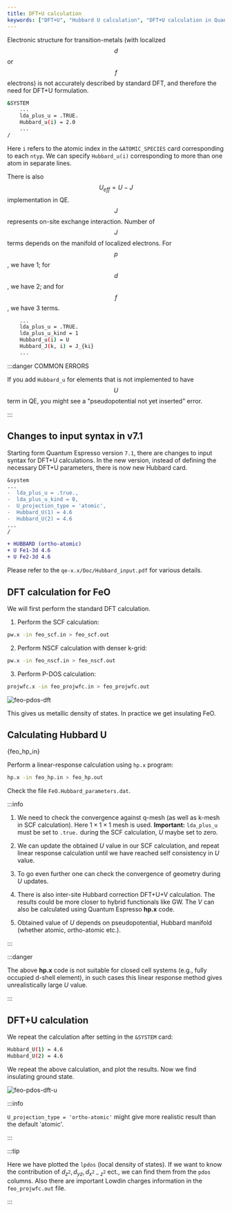 ```yaml
---
title: DFT+U calculation
keywords: ["DFT+U", "Hubbard U calculation", "DFT+U calculation in Quantum Espresso", "LDA+U"]
---
```


Electronic structure for transition-metals (with localized $$d$$ or $$f$$
electrons) is not accurately described by standard DFT, and therefore the need
for DFT+U formulation.

```bash
&SYSTEM
    ...
    lda_plus_u = .TRUE.
    Hubbard_u(i) = 2.0
    ...
/
```
Here `i` refers to the atomic index in the `&ATOMIC_SPECIES` card corresponding
to each `ntyp`. We can specify `Hubbard_u(i)` corresponding to more than one
atom in separate lines.

There is also $$U_{eff} = U - J$$ implementation in QE. $$J$$ represents on-site
exchange interaction. Number of $$J$$ terms depends on the manifold of localized
electrons. For $$p$$, we have 1; for $$d$$, we have 2; and for $$f$$, we have 3
terms.

```bash
    ...
    lda_plus_u = .TRUE.
    lda_plus_u_kind = 1
    Hubbard_u(i) = U
    Hubbard_J(k, i) = J_{ki}
    ...
```

:::danger COMMON ERRORS

If you add `Hubbard_u` for elements that is not implemented to have $$U$$ term
in QE, you might see a "pseudopotential not yet inserted" error.

:::

## Changes to input syntax in v7.1
Starting form Quantum Espresso version `7.1`, there are changes to input syntax
for DFT+U calculations. In the new version, instead of defining the necessary
DFT+U parameters, there is now new Hubbard card.

```diff
&system
...
-  lda_plus_u = .true.,
-  lda_plus_u_kind = 0,
-  U_projection_type = 'atomic',
-  Hubbard_U(1) = 4.6
-  Hubbard_U(2) = 4.6
...
/

+ HUBBARD (ortho-atomic)
+ U Fe1-3d 4.6
+ U Fe2-3d 4.6
```

Please refer to the `qe-x.x/Doc/Hubbard_input.pdf` for various details.

## DFT calculation for FeO
We will first perform the standard DFT calculation.

1. Perform the SCF calculation:
```bash
pw.x -in feo_scf.in > feo_scf.out
```

2. Perform NSCF calculation with denser k-grid:
```bash
pw.x -in feo_nscf.in > feo_nscf.out
```

3. Perform P-DOS calculation:
```bash
projwfc.x -in feo_projwfc.in > feo_projwfc.out
```

<picture>
  <source type="image/webp" srcSet={require("/img/feo-pdos-dft.webp").default} />
  <img src={require("/img/feo-pdos-dft.png").default} alt="feo-pdos-dft" />
</picture>

This gives us metallic density of states. In practice we get insulating FeO.

## Calculating Hubbard U


<CodeBlock language="bash" title="src/FeO/feo_hp.in" showLineNumbers>{feo_hp_in}</CodeBlock>

Perform a linear-response calculation using `hp.x` program:
```bash
hp.x -in feo_hp.in > feo_hp.out
```

Check the file `FeO.Hubbard_parameters.dat`.

:::info

1. We need to check the convergence against q-mesh (as well as k-mesh in SCF
calculation). Here $1\times 1\times 1$ mesh is used. **Important:** `lda_plus_u`
must be set to `.true.` during the SCF calculation, $U$ maybe set to zero.

2. We can update the obtained $U$ value in our SCF calculation, and repeat
linear response calculation until we have reached self consistency in $U$ value.

3. To go even further one can check the convergence of geometry during $U$
updates.

4. There is also inter-site Hubbard correction DFT+U+V calculation. The results
could be more closer to hybrid functionals like GW. The $V$ can also be
calculated using Quantum Espresso **hp.x** code.

5. Obtained value of $U$ depends on pseudopotential, Hubbard manifold (whether
atomic, ortho-atomic etc.).

:::

:::danger

The above **hp.x** code is not suitable for closed cell systems (e.g., fully
occupied d-shell element), in such cases this linear response method gives
unrealistically large $U$ value.

:::

## DFT+U calculation
We repeat the calculation after setting in the `&SYSTEM` card:
```bash
Hubbard_U(1) = 4.6
Hubbard_U(2) = 4.6
```

We repeat the above calculation, and plot the results. Now we find insulating
ground state.

<picture>
  <source type="image/webp" srcSet={require("/img/feo-pdos-dft-u.webp").default} />
  <img src={require("/img/feo-pdos-dft-u.png").default} alt="feo-pdos-dft-u" />
</picture>

:::info

`U_projection_type = 'ortho-atomic'` might give more realistic result than the
default 'atomic'.

:::

:::tip

Here we have plotted the `lpdos` (local density of states). If we want to know
the contribution of $d_{z^2}, d_{yz}, d_{x^2-z^2}$ ect., we can find them from
the `pdos` columns. Also there are important Lowdin charges information in the
`feo_projwfc.out` file.

:::
